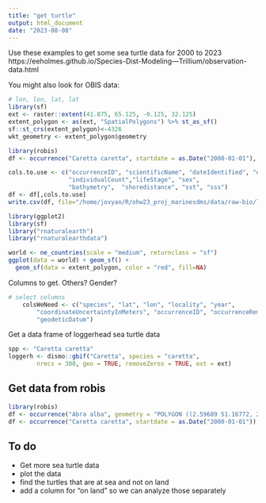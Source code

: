```yaml
---
title: "get turtle"
output: html_document
date: "2023-08-08"
---
```


Use these examples to get some sea turtle data for 2000 to 2023
https://eeholmes.github.io/Species-Dist-Modeling---Trillium/observation-data.html

You might also look for OBIS data:

```r
# lon, lon, lat, lat
library(sf)
ext <- raster::extent(41.875, 65.125, -0.125, 32.125)
extent_polygon <- as(ext, "SpatialPolygons") %>% st_as_sf()
sf::st_crs(extent_polygon)<-4326
wkt_geometry <- extent_polygon$geometry
```

```r
library(robis)
df <- occurrence("Caretta caretta", startdate = as.Date("2000-01-01"), geometry = st_as_text(wkt_geometry))
```

```r
cols.to.use <- c("occurrenceID", "scientificName", "dateIdentified", "eventDate", "decimalLatitude", "decimalLongitude", "coordinateUncertaintyInMeters",
                 "individualCount","lifeStage", "sex",
                 "bathymetry",  "shoredistance", "sst", "sss")
df <- df[,cols.to.use]
write.csv(df, file="/home/jovyan/R/ohw23_proj_marinesdms/data/raw-bio/loggerhead-robis.csv", quote=FALSE)
```


```r
library(ggplot2)
library(sf)
library("rnaturalearth")
library("rnaturalearthdata")

world <- ne_countries(scale = "medium", returnclass = "sf")
ggplot(data = world) + geom_sf() +
  geom_sf(data = extent_polygon, color = "red", fill=NA)

```

Columns to get. Others? Gender?

```r
# select columns
    colsWeNeed <- c("species", "lat", "lon", "locality", "year", 
        "coordinateUncertaintyInMeters", "occurrenceID", "occurrenceRemarks", 
        "geodeticDatum")
```

Get a data frame of loggerhead sea turtle data

```r
spp <- "Caretta caretta"
loggerh <- dismo::gbif("Caretta", species = "caretta", 
        nrecs = 300, geo = TRUE, removeZeros = TRUE, ext = ext)

```

## Get data from robis

```r
library(robis)
df <- occurrence("Abra alba", geometry = "POLYGON ((2.59689 51.16772, 2.62436 51.14059, 2.76066 51.19225, 2.73216 51.20946, 2.59689 51.16772))")
df <- occurrence("Caretta caretta", startdate = as.Date("2000-01-01"))
```

## To do

* Get more sea turtle data
* plot the data
* find the turtles that are at sea and not on land
* add a column for "on land" so we can analyze those separately